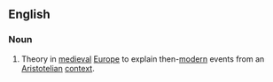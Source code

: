 {{wikipedia}}
==English==

===Noun===
{{en-noun|head=[[supposition]] [[theory]]|-}}

# {{context|philosophy}} Theory in [[medieval]] [[Europe]] to explain then-[[modern]] events from an [[Aristotelian]] [[context]].